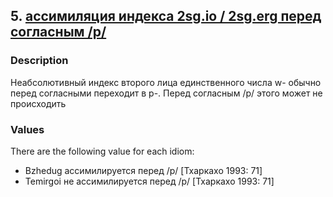 ## 5. <a href =  'https://agricolamz.github.io/The_Circassian_Isoglosses_Database/5.html'>ассимиляция индекса 2sg.io / 2sg.erg перед согласным /p/</a>
### Description

Неабсолютивный индекс второго лица единственного числа w- обычно перед согласными переходит в p-. Перед согласным /p/ этого может не происходить

### Values
There are the following value for each idiom:

* Bzhedug  ассимилируется перед /p/ [Тхаркахо 1993: 71] 
* Temirgoi  не ассимилируется перед /p/ [Тхаркахо 1993: 71] 

